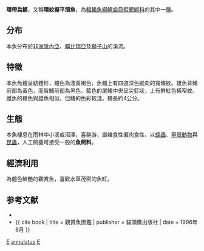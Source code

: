 {{Speciesbox 
| taxon = Epiplatys annulatus
| image = Clown_killi_1.jpg
| status = LC
| status_system = IUCN3.1
| authority = [[Boulenger|Boulenger]], 1915
| synonyms = *''Pseudepiplatys annulatus''<br /><small>Boulenger, 1915</small>
*''Aplocheilus annulatus''<br /><small>Boulenger, 1915</small>
*''Epiplatys annulatus''<br /><small>Boulenger, 1915</small>
*''Haplochilus annulatus''<br /><small>Boulenger, 1915</small>
*''Panchax annulatus''<br /><small>Boulenger, 1915</small>
}}
'''環帶扁鱂'''，又稱'''環紋擬平頷魚'''，為[[輻鰭魚綱|輻鰭魚綱]][[鯉齒目|鯉齒目]][[假鰓鱂科|假鰓鱂科]]的其中一[[種|種]]。

==分布==
本魚分布於[[非洲|非洲]][[幾內亞|幾內亞]]、[[賴比瑞亞|賴比瑞亞]]及[[塞拉利昂|獅子山]]的溪流。

==特徵==
本魚魚體呈紡錘形，體色為淺黃褐色，魚體上有四道深色縱向的寬條紋。雄魚背鰭前部為黃色，而臀鰭前部為黑色。藍色的尾鰭中央呈尖釘狀，上有鮮紅色橫窄紋。雌魚的體色與雄魚相似，但鰭的色彩較淺。體長約4公分。

==生態==
本魚棲息在雨林中小溪或沼澤，喜群游，屬雜食性偏肉食性，以[[蠕蟲|蠕蟲]]、[[甲殼動物|甲殼動物]]與[[昆蟲|昆蟲]]，人工飼養可接受一般的'''魚飼料'''。

==經濟利用==
為體色鮮艷的觀賞魚，喜歡水草茂密的魚缸。

==参考文献==
*{{FishBase_species|genus=Epiplatys |species=annulatus|year=2011|month=12}}
*{{ cite book | title = 觀賞魚圖鑑 | publisher = 貓頭鷹出版社 | date = 1996年6月 }}
{{Taxonbar|from=Q2067460}}

[[Category:觀賞魚|E]]
[[Category:扁鱂屬|annulatus]]
[[Category:1915年描述的魚類|E]]